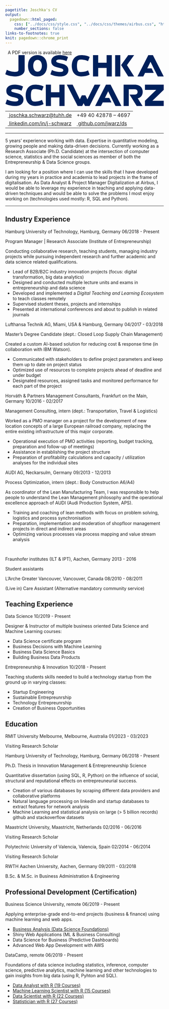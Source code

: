 ```yaml
---
pagetitle: Joschka's CV
output:
  pagedown::html_paged:
    css: ["../docs/css/style.css", "../docs/css/themes/airbus.css", "https://use.fontawesome.com/releases/v6.1.1/css/all.css"]
    number_sections: false
links-to-footnotes: true
knit: pagedown::chrome_print
---
```


<!-- disable phone number linking in Mobile Safari? -->
<meta name="format-detection" content="telephone=no">

<!-- Load CSS & Fonts -->
<!-- see lhi.css -->

<!-- CONTENT -->
<div class="pdf-link"><i class="fas fa-file-pdf fa-fw"></i>&nbsp; A PDF version is available <a href="https://github.com/jwarz/cv/raw/main/pdf/airbus.pdf" download="classic.pdf">here</a></div>
<div class="cv-page-wrapper">
<div class="cv-head-wrapper">
<div class="cv-head-left">
<div class="svg-container-outer">
<div class="svg-container-inner">
<svg version="1.1" id="Layer_1" xmlns="http://www.w3.org/2000/svg" viewBox="0 0 1481.1 473.1" fill="#00205B">
<polygon points="1481.1,323 1375.4,424.8 1481.1,424.8 1481.1,473.1 1305.6,473.1 1305.6,424.8 1411.2,323 1305.6,323 
	1305.6,274.7 1481.1,274.7 "/>
<path d="M1284.7,341.1c0-37.8-24.8-66.4-75.8-66.4h-102.7v198.4h48.3V317.6h54.7c20.2,0,27.5,11.5,27.5,24.8
	c0,13.6-7.5,24.8-27.8,24.8h-46.8l66.4,106h55c0,0-45.3-71.3-45-71.3C1266.6,395.2,1284.7,375.6,1284.7,341.1"/>
<polygon points="972.1,398.2 931.4,398.2 961.5,337.2 962.1,337.2 1029.8,473.1 1085.3,473.1 984.2,274.7 941.3,274.7 
	840.1,473.1 894.5,473.1 910.9,439.9 992.3,439.9 "/>
<polygon points="834.9,274.7 767.8,410.6 767.2,410.6 748.9,373.9 715.4,373.9 697.2,410.6 696.9,410.6 696.6,410.6 
	629.5,274.7 575.1,274.7 676.3,473.1 719.2,473.1 732.2,447.7 745.2,473.1 788,473.1 889.2,274.7 "/>
<polygon points="505.9,274.7 505.9,345.5 427.1,345.5 427.1,274.7 378.8,274.7 378.8,473.1 427.1,473.1 427.1,393.8 
	505.9,393.8 505.9,473.1 554.2,473.1 554.2,274.7 "/>
<path d="M277.1,432.2c-14.6,0-22.6-1.7-29.3-11.8c-6.7-10.1-8.4-31.7-8.4-46.5c0-14.7,1.7-36.4,8.4-46.5
	s14.6-11.8,29.3-11.8c24,0.2,52.3,6.5,65.7,15.3l15.1-38.9c-18.1-11.4-49.7-17.4-78.3-17.4s-50.7,9.8-65.8,27.1
	c-15,17.3-23,42.1-23,72.1s7.9,54.8,23,72.1c15,17.3,37.2,27.1,65.8,27.1s60.1-6,78.3-17.4l-15.1-38.9
	C329.4,425.7,301.1,432,277.1,432.2z"/>
<path d="M109.7,354.4c-44-10.7-53.6-11.7-53.6-24.3c0-9.7,11-14.5,29.5-14.5c24.6,0,50.8,6.2,65.8,15.4l14.8-38.8
	c-19.1-10.1-47.2-17.4-79.9-17.4c-49,0-76.5,24.3-76.5,57.1c0,35.2,20.6,49.5,67.8,59.7c36.8,8.1,44.6,13.2,44.6,23.5
	c0,11.2-10.1,16.2-30.1,16.2c-29,0-55.2-7-76.2-18.5L1.7,453.1c22.9,12.2,57.1,20,91.5,20c48.1,0,76.8-22.3,76.8-59.7
	C170,383.5,150.6,364.2,109.7,354.4"/>
<polygon points="1367.9,123.5 1327.2,123.5 1357.3,62.5 1357.9,62.5 1425.5,198.4 1481.1,198.4 1379.9,0 1337.1,0 
	1235.9,198.4 1290.2,198.4 1306.6,165.2 1388.1,165.2 "/>
<g>
	<rect x="1027.1" y="0" width="48.3" height="198.4"/>
	<polygon points="1204.4,0 1149.4,0 1083,92.4 1149.4,198.4 1204.4,198.4 1137.4,92.4 	"/>
</g>
<polygon points="947.3,0 947.3,70.8 868.5,70.8 868.5,0 820.1,0 820.1,198.4 868.5,198.4 868.5,119.1 947.3,119.1 
	947.3,198.4 995.6,198.4 995.6,0 "/>
<path d="M707.9,157.5c-14.6,0-22.6-1.7-29.3-11.8s-8.4-31.7-8.4-46.5s1.7-36.4,8.4-46.5s14.6-11.8,29.3-11.8
	c24,0.2,52.3,6.5,65.7,15.3l15.1-38.9C770.5,6,738.9,0,710.4,0s-50.7,9.8-65.8,27.1c-15,17.3-23,42.1-23,72.1s7.9,54.8,23,72.1
	c15,17.3,37.2,27.1,65.8,27.1c28.5,0,60.1-6,78.3-17.4l-15.1-38.9C760.2,151,731.9,157.3,707.9,157.5z"/>
<path d="M529.9,79.7c-44-10.7-53.6-11.7-53.6-24.3c0-9.7,11-14.5,29.5-14.5c24.6,0,50.8,6.2,65.8,15.4l14.8-38.8
	C567.3,7.2,539.2,0,506.5,0c-49,0-76.5,24.3-76.5,57.1c0,35.2,20.6,49.5,67.8,59.7c36.8,8.1,44.6,13.2,44.6,23.5
	c0,11.2-10.1,16.2-30.1,16.2c-29,0-55.2-7-76.2-18.5l-14.2,40.6c22.9,12.2,57.1,20,91.5,20c48.1,0,76.8-22.3,76.8-59.7
	C590.2,108.8,570.8,89.5,529.9,79.7"/>
<path d="M301.4,0c-57.1,0-88.7,39.2-88.7,99.2s31.6,99.2,88.7,99.2s89-39.2,89-99.2S358.4,0,301.4,0z M301.4,154.4
	c-26.6,0-40.2-25.7-40.2-55.1c0-29.5,13.6-55.1,40.2-55.1c26.9,0,40.5,25.7,40.5,55.1S328.3,154.4,301.4,154.4z"/>
<path d="M123,0c0,0,0,128.5,0,139c0,11.4-10.3,16.6-30.8,16.6c-29.6,0-56.3-7.2-77.8-18.9L0,178
	c23.4,12.4,58.3,20.4,93.4,20.4c49.1,0,87.7-22.8,87.7-60.9c0-30.6,0-137.5,0-137.5H123z"/>
</svg>
</div>
</div>
<table class="cv-contact-table">
<tr>
<td><i class="fa fa-envelope fa-fw"></i><a class="no-hyper" href="mailto:joschka.schwarz@tuhh.de">&nbsp;joschka.schwarz@tuhh.de</a></td>
<td><i class="fa fa-phone fa-fw"></i> +49 40 42878 – 4697</td>
</tr>
<tr>
<td><i class="fa-brands fa-linkedin fa-fw"></i><a class="no-hyper" target="_blank" href="https://linkedin.com/in/j-schwarz">&nbsp;linkedin.com/in/j-schwarz</a></td>
<td><i class="fa-brands fa-github fa-fw"></i><a class="no-hyper" target="_blank" href="https://github.com/jwarz/data-scientists-tools">&nbsp;github.com/jwarz/ds</a></td>
</tr>
</table>
</div>
<div class="cv-head-right2"></div>
</div>
<hr>
<p>
5 years' experience working with data. Expertise in quantitative modeling, growing people and making data-driven decisions. Currently working as a <span class="cv-entry-employer">Research Associate (Ph.D. Candidate)</span> at the intersection of computer science, statistics and the social sciences as member of both the <span class="cv-entry-employer">Entrepreneurship & Data Science</span> groups.</p>
<p>I am looking for a position where I can use the skills that I have developed during my years in practice and academia to lead projects in the frame of digitalisation. As <span class="cv-entry-employer">Data Analyst & Project Manager Digitalization</span> at Airbus, I would be able to leverage my experience in teaching and applying data-driven techniques and would be able to solve the problems I most enjoy working on (technologies used mostly: <span class="cv-entry-employer">R, SQL and Python</span>).</p>
<hr>
<!-- Chapter: PROFESSIONAL EXPERIENCE -->
<h2 class="h-first">
<span class="fa-stack fa-2x small">
<i class="fa-solid fa-square-full fa-stack-2x"></i>
<i class="fa fa-suitcase fa-fw fa-stack-1x"></i>
</span>
<span>Industry Experience</span>
</h2>
<!-- Exp 1: TUHH -->
<div class="cv-entry-main">
<p class="cv-entry-top-line">
<span class="cv-entry-employer">Hamburg University of Technology, </span>
<span class="cv-entry-location">Hamburg, Germany</span>
<span class="cv-entry-date">06/2018 - Present</span>
</p>
<p class="cv-entry-job-title">
Program Manager | Research Associate (Institute of Entrepreneurship)
</p>
<p class="cv-entry-desc">Conducting collaborative research, teaching students, managing industry projects while pursuing independent research and further academic and data science related qualifications.</p>
<ul>
<li>Lead of B2B/B2C industry innovation projects (focus: digital transformation, big data analytics)</li>
<li>Designed and conducted multiple lecture units and exams in entrepreneurship and data science</li>
<li>Developed and implemented a <i>Digital Teaching and Learning Ecosystem</i> to teach classes remotely</li>
<li>Supervised student theses, projects and internships</li>
<li>Presented at international conferences and about to publish in related journals</li>
</ul>
</div>
<!-- Exp 2: Lufthansa -->
<div class="cv-entry-main">
<p class="cv-entry-top-line">
<span class="cv-entry-employer">Lufthansa Technik AG, </span>
<span class="cv-entry-location">Miami, USA & Hamburg, Germany</span>
<span class="cv-entry-date">04/2017 - 03/2018</span>
</p>
<p class="cv-entry-job-title">
Master’s Degree Candidate (dept.: Closed Loop Supply Chain Management)
</p>
<p class="cv-entry-desc">Created a custom AI-based solution for reducing cost & response time (in collaboration with IBM Watson).</p>
<ul>
<li>Communicated with stakeholders to define project parameters and keep them up to date on project status</li>
<li>Optimized use of resources to complete projects ahead of deadline and under budget</li>
<li>Designated resources, assigned tasks and monitored performance for each part of the project</li>
</ul>
</div>
<!-- Exp 3: Horvath -->
<div class="cv-entry-main">
<p class="cv-entry-top-line">
<span class="cv-entry-employer">Horváth & Partners Management Consultants, </span>
<span class="cv-entry-location">Frankfurt on the Main, Germany</span>
<span class="cv-entry-date">10/2016 - 02/2017</span>
</p>
<p class="cv-entry-job-title">
Management Consulting, intern (dept.: Transportation, Travel & Logistics)
</p>
<p class="cv-entry-desc">Worked as a PMO manager on a project for the development of new location concepts of a large European railroad company, replacing the entire existing infrastructure of this major corporate.</p>
<ul>
<li>Operational execution of PMO activities (reporting, budget tracking, preparation and follow-up of meetings)</li>
<li>Assistance in establishing the project structure</li>
<li>Preparation of profitability calculations and capacity / utilization analyses for the individual sites</li>
</ul>
</div>
<!-- Exp 4: AUDI -->
<div class="cv-entry-main">
<p class="cv-entry-top-line">
<span class="cv-entry-employer">AUDI AG, </span>
<span class="cv-entry-location">Neckarsulm, Germany</span>
<span class="cv-entry-date">09/2013 - 12/2013</span>
</p>
<p class="cv-entry-job-title">
Process Optimization, intern (dept.: Body Construction A6/A4)
</p>
<p class="cv-entry-desc">As coordinator of the Lean Manufacturing Team, I was responsible to help people to understand the Lean Management philosophy and the operational excellence approach of AUDI (Audi Production System, APS).</p>
<p>
<ul>
<li>Training and coaching of lean methods with focus on problem solving, logistics and process synchronisation</li>
<li>Preparation, implementation and moderation of shopfloor management projects in direct and indirect areas</li>
<li>Optimizing various processes via process mapping and value stream analysis</li>
</ul>
</p>
</div>
<br class="pageBreak">
<!-- Exp 5: IPT / ILT -->
<div class="cv-entry-main">
<p class="cv-entry-top-line">
<span class="cv-entry-employer">Fraunhofer institutes (ILT & IPT), </span>
<span class="cv-entry-location">Aachen, Germany</span>
<span class="cv-entry-date">2013 - 2016</span>
</p>
<p class="cv-entry-job-title">
Student assistants
</p>
</div>
<!-- Exp 6: L'Arche -->
<div class="cv-entry-main">
<p class="cv-entry-top-line">
<span class="cv-entry-employer">L'Arche Greater Vancouver, </span>
<span class="cv-entry-location">Vancouver, Canada</span>
<span class="cv-entry-date">08/2010 - 08/2011</span>
</p>
<p class="cv-entry-job-title">
(Live in) Care Assistant (Alternative mandatory community service)
</p>
</div>
<!-- Chapter: TEACHING -->
<h2>
<span class="fa-stack fa-2x small">
<i class="fa-solid fa-square-full fa-stack-2x" style="color: #00205b;"></i>
<i class="fa fa-chalkboard-teacher fa-fw fa-stack-1x"></i>
</span>
<span>Teaching Experience</span>
</h2>
<!-- Exp 1 -->
<div class="cv-entry-main">
<p class="cv-entry-top-line">
<span class="cv-entry-employer">Data Science</span>
<!-- <span>Hamburg, Germany</span> -->
<span class="cv-entry-date">10/2019 - Present</span>
</p>
<p class="cv-entry-desc">Designer & Instructor of multiple business oriented Data Science and Machine Learning courses:</p>
<ul class="two-col no-bottom">
<li>Data Science certificate program</li>
<li>Business Decisions with Machine Learning</li>
<li>Business Data Science Basics</li>
<li>Building Business Data Products</li>
</ul>
</div>
<!-- Exp 1 -->
<div class="cv-entry-main">
<p class="cv-entry-top-line">
<span class="cv-entry-employer">Entrepreneurship & Innovation</span>
<!-- <span>Hamburg, Germany</span> -->
<span class="cv-entry-date">10/2018 - Present</span>
</p>
<p class="cv-entry-desc">Teaching students skills needed to build a technology startup from the ground up in varying classes:</p>
<ul class="two-col no-bottom">
<li>Startup Engineering</li>
<li>Sustainable Entrepreunrship</li>
<li>Technology Entrepreunrship</li>
<li>Creation of Business Opportunities</li>
</ul>
</div>
<!-- Chapter: EDUCATION -->
<h2>
<span class="fa-stack fa-2x small">
<i class="fa-solid fa-square-full fa-stack-2x" style="color: #00205b;"></i>
<i class="fa fa-graduation-cap fa-fw fa-stack-1x"></i>
</span>
<span>Education</span>
</h2>
<!-- Exp 0 -->
<div class="cv-entry-main">
<p class="cv-entry-top-line">
<span class="cv-entry-employer">RMIT University Melbourne, </span>
<span class="cv-entry-location">Melbourne, Australia</span>
<span class="cv-entry-date">01/2023 - 03/2023</span>
</p>
<p class="cv-entry-job-title">
Visiting Research Scholar
</p>
</div>
<!-- Exp 1 -->
<div class="cv-entry-main">
<p class="cv-entry-top-line">
<span class="cv-entry-employer">Hamburg University of Technology, </span>
<span class="cv-entry-location">Hamburg, Germany</span>
<span class="cv-entry-date">06/2018 - Present</span>
</p>
<p class="cv-entry-job-title">
Ph.D. Thesis in Innovation Management & Entrepreneurship Science
</p>
<p class="cv-entry-desc">Quantitative dissertation (using SQL, R, Python) on the influence of social, structural and reputational effects on entrepreuneurial success.</p>
<ul>
<li>Creation of various databases by scraping different data providers and collaborative platforms</li>
<li>Natural language processing on linkedin and startup databases to extract features for network analysis</li>
<li>Machine Learning and statistical analysis on large (> 5 billion records) github and stackoverflow datasets</li>
</ul>
</div>
<!-- Exp 2 -->
<div class="cv-entry-main">
<p class="cv-entry-top-line">
<span class="cv-entry-employer">Maastricht University, </span>
<span class="cv-entry-location">Maastricht, Netherlands</span>
<span class="cv-entry-date">02/2016 - 06/2016</span>
</p>
<p class="cv-entry-job-title">
Visiting Research Scholar
</p>
</div>
<!-- Exp 3 -->
<div class="cv-entry-main">
<p class="cv-entry-top-line">
<span class="cv-entry-employer">Polytechnic University of Valencia, </span>
<span class="cv-entry-location">Valencia, Spain</span>
<span class="cv-entry-date">02/2014 - 06/2014</span>
</p>
<p class="cv-entry-job-title">
Visiting Research Scholar
</p>
</div>
<!-- Exp 4 -->
<div class="cv-entry-main">
<p class="cv-entry-top-line">
<span class="cv-entry-employer">RWTH Aachen University, </span>
<span class="cv-entry-location">Aachen, Germany</span>
<span class="cv-entry-date">09/2011 - 03/2018</span>
</p>
<p class="cv-entry-job-title">
B.Sc. & M.Sc. in Business Administration & Engineering
</p>
</div>
<!-- Chapter: PROF DEV -->
<h2>
<span class="fa-stack fa-2x small">
<i class="fa-solid fa-square-full fa-stack-2x" style="color: #00205b;"></i>
<i class="fa fa-book fa-fw fa-stack-1x"></i>
</span>
<span>Professional Development (Certification)</span>
</h2>
<!-- Exp 1: BUSINESS SCIENCE UNIVERSITY -->
<div class="cv-entry-main">
<p class="cv-entry-top-line">
<span class="cv-entry-employer">Business Science University, </span>
<span>remote</span>
<span class="cv-entry-date">06/2019 - Present</span>
</p>
<p class="cv-entry-desc">Applying enterprise-grade end-to-end projects (business & finance) using machine learning and web apps.</p>
<ul class="two-col">
<li><a class="no-hyper" target="_blank" href="https://www.dropbox.com/s/nlskcws7fsvcsaq/certificate-of-completion-for-ds4b-101-r-business-analysis-with-r.pdf">Business Analysis (Data Science Foundations)</a></li>
<li>Shiny Web Applications (ML & Business Consulting)</li>
<li>Data Science for Business (Predictive Dashboards)</li>
<li>Advanced Web App Development with AWS</li>
</ul>
</div>
<!-- Exp 2: DATACAMP -->
<div class="cv-entry-main">
<p class="cv-entry-top-line">
<span class="cv-entry-employer">DataCamp, </span>
<span>remote</span>
<span class="cv-entry-date">06/2019 - Present</span>
</p>
<p class="cv-entry-desc">Foundations of data science including statistics, inference, computer science, predictive analytics, machine learning and other technologies to gain insights from big data (using R, Pyhton and SQL).</p>
<ul class="two-col">
<li><a class="no-hyper" target="_blank" href="https://www.datacamp.com/statement-of-accomplishment/track/34d209775a4c2da4dc9785417d18a38ecae0dee0">Data Analyst with R (19 Courses)</a></li>
<li><a class="no-hyper" target="_blank" href="https://www.datacamp.com/statement-of-accomplishment/track/d76aee0c9ae23f645d110c7cc84f29ab56e98ffc">Machine Learning Scientist with R (15 Courses)</a></li>
<li><a class="no-hyper" target="_blank" href="https://www.datacamp.com/statement-of-accomplishment/track/0abda65dd30dc07e9042a833613f24e2d922c47c">Data Scientist with R (22 Courses)</a></li>
<li><a class="no-hyper" target="_blank" href="">Statistician with R (27 Courses)</li>
</ul>
</div>
</div>